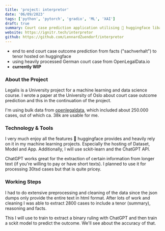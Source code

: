 ```yaml
---
title: 'project: interpretor'
date: '06/09/2023'
tags: ['python', 'pytorch', 'gradio', 'ML', 'XAI']
draft: true
summary: Court case prediction application utilising 🤗 huggingface libaries, gradio and pytorch
website: https://ignitr.tech/interpretor
github: https://github.com/LennardZuendorf/interpretor
---
```

- end to end court case outcome prediction from facts ("sachverhalt") to tenor hosted on huggingface
- using heavily processed German court case from OpenLegalData.io
- **currently WIP**

### About the Project
Legalis is a University project for a machine learning and data science course. I wrote a paper at the University of Oslo about court case outcome prediction and this in the continuation of the project.

I'm using bulk data from [openlegaldata](https:\\openlegaldata.io), which included about 250.000 cases, out of which ca. 38k are usable for me.

### Technology & Tools
I very much enjoy all the features 🤗 huggingface provides and heavily rely on it in my machine learning projects. Especially the hosting of Dataset, Model and App. Additionally, I will use sckit-learn and the ChatGPT API.

ChatGPT works great for the extraction of certain information from longer text (if you're willing to pay or have short texts). I planned to use it for processing 30tsd cases but that is quite pricey.

### Working Steps
I had to do extensive preprocessing and cleaning of the data since the json dumps only provide the entire text in html format. After lots of work and cleaning I was able to extract 2800 cases to include a tenor (summary), reasoning and facts.

This I will use to train to extract a binary ruling with ChatGPT and then train a sckit model to predict the outcome. We'll see about the accuracy of that.

